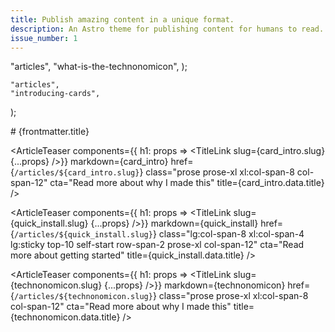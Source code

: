 ```yaml
---
title: Publish amazing content in a unique format.
description: An Astro theme for publishing content for humans to read.
issue_number: 1
---
```



  "articles",
  "what-is-the-technonomicon",
);

    "articles",
    "introducing-cards",
);


<div
  class="grid grid-cols-12 gap-y-8 lg:gap-4 break-words hyphens-auto xl:gap-16 md:px-10 px-2 text-justify"
>
  <div
    class="col-span-12 text-3xl lg:text-9xl font-display text-center text-balance"
  >
    # {frontmatter.title}
  </div>

  <ArticleTeaser
    components={{ h1: props => <TitleLink slug={card_intro.slug} {...props} />}}
    markdown={card_intro}
    href={`/articles/${card_intro.slug}`}
    class="prose prose-xl xl:col-span-8 col-span-12"
    cta="Read more about why I made this"
    title={card_intro.data.title}
  />

  <ArticleTeaser
    components={{ h1: props => <TitleLink slug={quick_install.slug} {...props} />}}
    markdown={quick_install}
    href={`/articles/${quick_install.slug}`}
    class="lg:col-span-8 xl:col-span-4 lg:sticky top-10 self-start row-span-2 prose-xl col-span-12"
    cta="Read more about getting started"
    title={quick_install.data.title}
  />

  <ArticleTeaser
    components={{ h1: props => <TitleLink slug={technonomicon.slug} {...props} />}}
    markdown={technonomicon}
    href={`/articles/${technonomicon.slug}`}
    class="prose prose-xl xl:col-span-8 col-span-12"
    cta="Read more about why I made this"
    title={technonomicon.data.title}
  />
</div>
